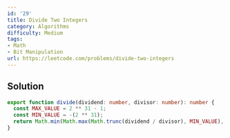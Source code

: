```yaml
---
id: '29'
title: Divide Two Integers
category: Algorithms
difficulty: Medium
tags:
- Math
- Bit Manipulation
url: https://leetcode.com/problems/divide-two-integers
---
```


## Solution

```typescript filename="solution.ts" copy
export function divide(dividend: number, divisor: number): number {
  const MAX_VALUE = 2 ** 31 - 1;
  const MIN_VALUE = -(2 ** 31);
  return Math.min(Math.max(Math.trunc(dividend / divisor), MIN_VALUE), MAX_VALUE);
}
```

